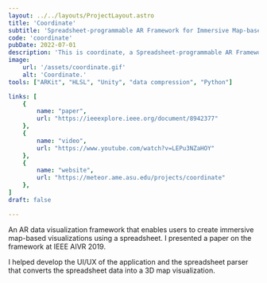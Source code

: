 ```yaml
---
layout: ../../layouts/ProjectLayout.astro
title: 'Coordinate'
subtitle: 'Spreadsheet-programmable AR Framework for Immersive Map-based Visualizations'
code: 'coordinate'
pubDate: 2022-07-01
description: 'This is coordinate, a Spreadsheet-programmable AR Framework for Immersive Map-based Visualizations'
image:
    url: '/assets/coordinate.gif' 
    alt: 'Coordinate.'
tools: ["ARKit", "HLSL", "Unity", "data compression", "Python"]

links: [
    {
        name: "paper",
        url: "https://ieeexplore.ieee.org/document/8942377"
    },
    {
        name: "video",
        url: "https://www.youtube.com/watch?v=LEPu3NZaHOY"
    },
    {
        name: "website",
        url: "https://meteor.ame.asu.edu/projects/coordinate"
    },
]
draft: false

---
```




An AR data visualization framework that enables users to create immersive map-based visualizations using a spreadsheet. I presented a paper on the framework at IEEE AIVR 2019.

I helped develop the UI/UX of the application and the spreadsheet parser that converts the spreadsheet data into a 3D map visualization.
